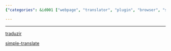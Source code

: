 ```yaml
---
{"categories": &id001 ["webpage", "translator", "plugin", "browser", "software", "on-the-fly", "information"], "category": "Browser Extensions", "date": "2022-12-05 07:50:35", "description": "A Webpage Translator Plugin for browsers or similar software that enables users to translate webpages in real-time, facilitating access to information in unfamiliar languages.", "tags": *id001, "title": "webpage translator plugin"}

---
```


------

[traduzir](Traduzir-paginas-web)

[simple-translate](https://github.com/sienori/simple-translate)

